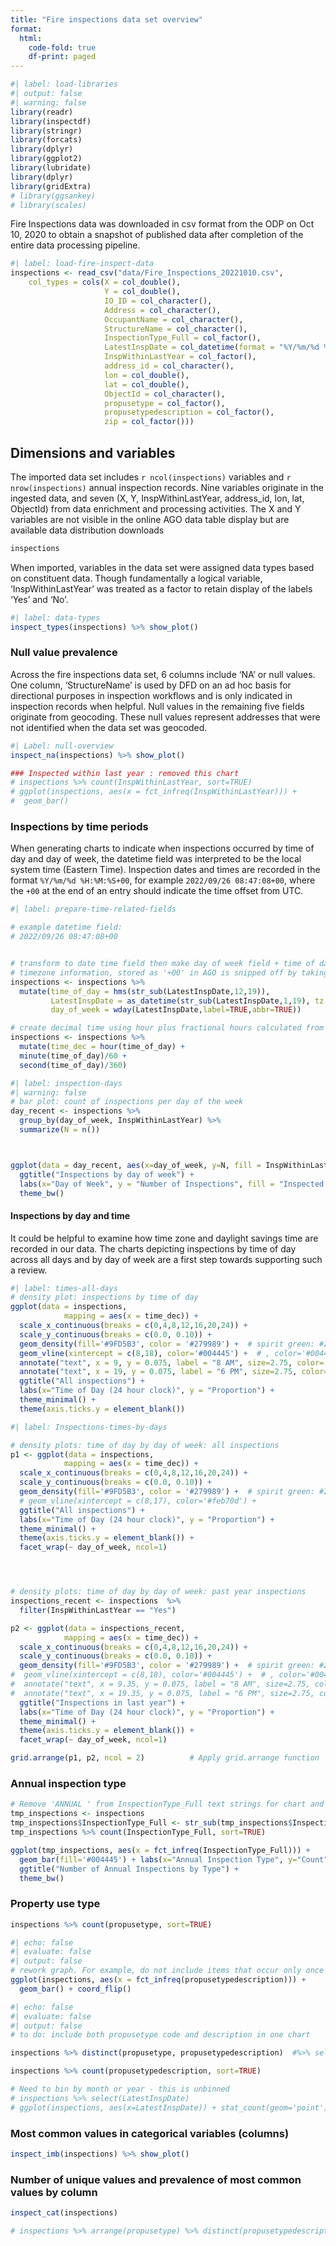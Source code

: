 ```yaml
---
title: "Fire inspections data set overview"
format:
  html:
    code-fold: true
    df-print: paged
---
```




```r
#| label: load-libraries
#| output: false
#| warning: false
library(readr)
library(inspectdf)
library(stringr)
library(forcats)
library(dplyr)
library(ggplot2)
library(lubridate)
library(dplyr)
library(gridExtra)   
# library(ggsankey)
# library(scales)
```


Fire Inspections data was downloaded in csv format from the ODP on Oct 10, 2020 to obtain a snapshot of published data after completion of the entire data processing pipeline.



```r
#| label: load-fire-inspect-data
inspections <- read_csv("data/Fire_Inspections_20221010.csv",
    col_types = cols(X = col_double(), 
                     Y = col_double(), 
                     IO_ID = col_character(), 
                     Address = col_character(), 
                     OccupantName = col_character(), 
                     StructureName = col_character(),
                     InspectionType_Full = col_factor(),
                     LatestInspDate = col_datetime(format = "%Y/%m/%d %H:%M:%S+00"),
                     InspWithinLastYear = col_factor(),
                     address_id = col_character(), 
                     lon = col_double(), 
                     lat = col_double(), 
                     ObjectId = col_character(), 
                     propusetype = col_factor(), 
                     propusetypedescription = col_factor(),
                     zip = col_factor()))

```



## Dimensions and variables

The imported data set includes `r ncol(inspections)` variables and `r nrow(inspections)` annual inspection records. Nine variables originate in the ingested data, and seven (X, Y, InspWithinLastYear, address_id, lon, lat, ObjectId) from data enrichment and processing activities. The X and Y variables are not visible in the online AGO data table display but are available data distribution downloads

```r
inspections
```

When imported, variables in the data set were assigned data types based on constituent data. Though fundamentally a logical variable, 'InspWithinLastYear' was treated as a factor to retain display of the labels 'Yes' and 'No'.

```r
#| label: data-types
inspect_types(inspections) %>% show_plot()
```



### Null value prevalence

Across the fire inspections data set, 6 columns include 'NA' or null values. One column, 'StructureName' is used by DFD on an ad hoc basis for directional purposes in inspection workflows and is only indicated in inspection records when helpful. Null values in the remaining five fields originate from geocoding. These null values represent addresses that were not identified when the data set was geocoded.

```r
#| Label: null-overview
inspect_na(inspections) %>% show_plot()
```



```r
### Inspected within last year : removed this chart
# inspections %>% count(InspWithinLastYear, sort=TRUE)
# ggplot(inspections, aes(x = fct_infreq(InspWithinLastYear))) + 
#  geom_bar()
```


### Inspections by time periods

When generating charts to indicate when inspections occurred by time of day and day of week, the datetime field was interpreted to be the local system time (Eastern Time). Inspection dates and times are recorded in the format `%Y/%m/%d %H:%M:%S+00`, for example `2022/09/26 08:47:08+00`, where the `+00` at the end of an entry should indicate the time offset from UTC. 



```r
#| label: prepare-time-related-fields

# example datetime field: 	
# 2022/09/26 08:47:08+00


# transform to date time field then make day of week field + time of day field
# timezone information, stored as '+00' in AGO is snipped off by taking substring of datetime field, set timezone to time on my local system
inspections <- inspections %>%
  mutate(time_of_day = hms(str_sub(LatestInspDate,12,19)), 
         LatestInspDate = as_datetime(str_sub(LatestInspDate,1,19), tz = Sys.timezone()),
         day_of_week = wday(LatestInspDate,label=TRUE,abbr=TRUE))

# create decimal time using hour plus fractional hours calculated from minute, second values
inspections <- inspections %>%
  mutate(time_dec = hour(time_of_day) + 
  minute(time_of_day)/60 + 
  second(time_of_day)/360)

```




```r
#| label: inspection-days
#| warning: false
# bar plot: count of inspections per day of the week
day_recent <- inspections %>%
  group_by(day_of_week, InspWithinLastYear) %>%
  summarize(N = n())



ggplot(data = day_recent, aes(x=day_of_week, y=N, fill = InspWithinLastYear)) + geom_col(position = 'dodge2') + 
  ggtitle("Inspections by day of week") +
  labs(x="Day of Week", y = "Number of Inspections", fill = "Inspected in last year") +
  theme_bw()
```

#### Inspections by day and time

It could be helpful to examine how time zone and daylight savings time are recorded in our data. The charts depicting inspections by time of day across all days and by day of week are a first step towards supporting such a review. 

```r
#| label: times-all-days
# density plot: inspections by time of day
ggplot(data = inspections, 
            mapping = aes(x = time_dec)) + 
  scale_x_continuous(breaks = c(0,4,8,12,16,20,24)) +
  scale_y_continuous(breaks = c(0.0, 0.10)) +
  geom_density(fill='#9FD5B3', color = '#279989') +  # spirit green: #279989 city green: #004445
  geom_vline(xintercept = c(8,18), color='#004445') +  # , color='#004445'
  annotate("text", x = 9, y = 0.075, label = "8 AM", size=2.75, color='#004445') +
  annotate("text", x = 19, y = 0.075, label = "6 PM", size=2.75, color='#004445') +
  ggtitle("All inspections") +
  labs(x="Time of Day (24 hour clock)", y = "Proportion") + 
  theme_minimal() +
  theme(axis.ticks.y = element_blank())
```



```r
#| label: Inspections-times-by-days 

# density plots: time of day by day of week: all inspections
p1 <- ggplot(data = inspections, 
            mapping = aes(x = time_dec)) + 
  scale_x_continuous(breaks = c(0,4,8,12,16,20,24)) +
  scale_y_continuous(breaks = c(0.0, 0.10)) +
  geom_density(fill='#9FD5B3', color = '#279989') +  # spirit green: #279989 city green: #004445
  # geom_vline(xintercept = c(8,17), color='#feb70d') +
  ggtitle("All inspections") +
  labs(x="Time of Day (24 hour clock)", y = "Proportion") + 
  theme_minimal() +
  theme(axis.ticks.y = element_blank()) +
  facet_wrap(~ day_of_week, ncol=1)




# density plots: time of day by day of week: past year inspections
inspections_recent <- inspections  %>%
  filter(InspWithinLastYear == "Yes") 

p2 <- ggplot(data = inspections_recent, 
            mapping = aes(x = time_dec)) + 
  scale_x_continuous(breaks = c(0,4,8,12,16,20,24)) +
  scale_y_continuous(breaks = c(0.0, 0.10)) +
  geom_density(fill='#9FD5B3', color = '#279989') +  # spirit green: #279989 city green: #004445
#  geom_vline(xintercept = c(8,18), color='#004445') +  # , color='#004445'
#  annotate("text", x = 9.35, y = 0.075, label = "8 AM", size=2.75, color='#004445') +
#  annotate("text", x = 19.35, y = 0.075, label = "6 PM", size=2.75, color='#004445') +
  ggtitle("Inspections in last year") +
  labs(x="Time of Day (24 hour clock)", y = "Proportion") + 
  theme_minimal() +
  theme(axis.ticks.y = element_blank()) +
  facet_wrap(~ day_of_week, ncol=1)

grid.arrange(p1, p2, ncol = 2)          # Apply grid.arrange function

```


### Annual inspection type


```r
# Remove 'ANNUAL ' from InspectionType_Full text strings for chart and plot
tmp_inspections <- inspections
tmp_inspections$InspectionType_Full <- str_sub(tmp_inspections$InspectionType_Full, 8, -1)
tmp_inspections %>% count(InspectionType_Full, sort=TRUE)

```


```r
ggplot(tmp_inspections, aes(x = fct_infreq(InspectionType_Full))) + 
  geom_bar(fill='#004445') + labs(x="Annual Inspection Type", y="Count") + coord_flip() +
  ggtitle("Number of Annual Inspections by Type") +
  theme_bw()

```

### Property use type

```r
inspections %>% count(propusetype, sort=TRUE)


```


```r
#| echo: false
#| evaluate: false
#| output: false
# rework graph. For example, do not include items that occur only once - or under similar low threshold - in chart. Instead, list those items and the number of times they occur separately
ggplot(inspections, aes(x = fct_infreq(propusetypedescription))) + 
  geom_bar() + coord_flip()
```
```r
#| echo: false
#| evaluate: false
#| output: false
# to do: include both propusetype code and description in one chart

inspections %>% distinct(propusetype, propusetypedescription)  #%>% select(PropUseType, PropUseTypeDescription)
```


```r
inspections %>% count(propusetypedescription, sort=TRUE)
```



```r
# Need to bin by month or year - this is unbinned
# inspections %>% select(LatestInspDate)
# ggplot(inspections, aes(x=LatestInspDate)) + stat_count(geom='point')
```


### Most common values in categorical variables (columns)

```r
inspect_imb(inspections) %>% show_plot()
```

### Number of unique values and prevalence of most common values by column

```r
inspect_cat(inspections)
```





```r
# inspections %>% arrange(propusetype) %>% distinct(propusetypedescription) %>% arrange(.by_group = TRUE)
```

